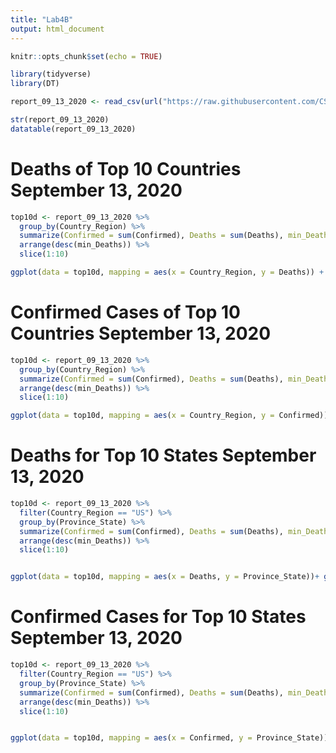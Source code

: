 ```yaml
---
title: "Lab4B"
output: html_document
---
```


```r
knitr::opts_chunk$set(echo = TRUE)
```

```r
library(tidyverse)
library(DT)
```

```r
report_09_13_2020 <- read_csv(url("https://raw.githubusercontent.com/CSSEGISandData/COVID-19/master/csse_covid_19_data/csse_covid_19_daily_reports/09-13-2020.csv")) 
```

```r
str(report_09_13_2020)
datatable(report_09_13_2020)

```


# Deaths of Top 10 Countries September 13, 2020
```r
top10d <- report_09_13_2020 %>%
  group_by(Country_Region) %>%
  summarize(Confirmed = sum(Confirmed), Deaths = sum(Deaths), min_Deaths = min(Deaths)) %>%
  arrange(desc(min_Deaths)) %>%
  slice(1:10)

ggplot(data = top10d, mapping = aes(x = Country_Region, y = Deaths)) + geom_point()
```

# Confirmed Cases of Top 10 Countries September 13, 2020
```r
top10d <- report_09_13_2020 %>%
  group_by(Country_Region) %>%
  summarize(Confirmed = sum(Confirmed), Deaths = sum(Deaths), min_Deaths = min(Deaths)) %>%
  arrange(desc(min_Deaths)) %>%
  slice(1:10)

ggplot(data = top10d, mapping = aes(x = Country_Region, y = Confirmed)) + geom_point()
```

# Deaths for Top 10 States September 13, 2020
```r
top10d <- report_09_13_2020 %>%
  filter(Country_Region == "US") %>% 
  group_by(Province_State) %>%
  summarize(Confirmed = sum(Confirmed), Deaths = sum(Deaths), min_Deaths = min(Deaths)) %>%
  arrange(desc(min_Deaths)) %>%
  slice(1:10)


ggplot(data = top10d, mapping = aes(x = Deaths, y = Province_State))+ geom_bar(stat = "identity")


```


# Confirmed Cases for Top 10 States September 13, 2020
```r
top10d <- report_09_13_2020 %>%
  filter(Country_Region == "US") %>% 
  group_by(Province_State) %>%
  summarize(Confirmed = sum(Confirmed), Deaths = sum(Deaths), min_Deaths = min(Deaths)) %>%
  arrange(desc(min_Deaths)) %>%
  slice(1:10)


ggplot(data = top10d, mapping = aes(x = Confirmed, y = Province_State))+ geom_bar(stat = "identity")


```

